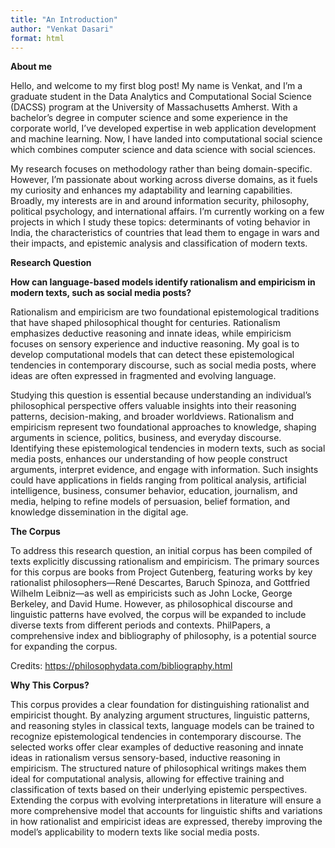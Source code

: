 ```yaml
---
title: "An Introduction"
author: "Venkat Dasari"
format: html
---
```


<b> About me </b>

Hello, and welcome to my first blog post! My name is Venkat, and I’m a graduate student in the Data Analytics and Computational Social Science (DACSS) program at the University of Massachusetts Amherst. With a bachelor’s degree in computer science and some experience in the corporate world, I’ve developed expertise in web application development and machine learning. Now, I have landed into computational social science which combines computer science and data science with social sciences.

My research focuses on methodology rather than being domain-specific. However, I’m passionate about working across diverse domains, as it fuels my curiosity and enhances my adaptability and learning capabilities. Broadly, my interests are in and around information security, philosophy, political psychology, and international affairs. I’m currently working on a few projects in which I study these topics: determinants of voting behavior in India, the characteristics of countries that lead them to engage in wars and their impacts, and epistemic analysis and classification of modern texts.

<b> Research Question </b>

<b> How can language-based models identify rationalism and empiricism in modern texts, such as social media posts? </b>

Rationalism and empiricism are two foundational epistemological traditions that have shaped philosophical thought for centuries. Rationalism emphasizes deductive reasoning and innate ideas, while empiricism focuses on sensory experience and inductive reasoning. My goal is to develop computational models that can detect these epistemological tendencies in contemporary discourse, such as social media posts, where ideas are often expressed in fragmented and evolving language.

Studying this question is essential because understanding an individual's philosophical perspective offers valuable insights into their reasoning patterns, decision-making, and broader worldviews. Rationalism and empiricism represent two foundational approaches to knowledge, shaping arguments in science, politics, business, and everyday discourse. Identifying these epistemological tendencies in modern texts, such as social media posts, enhances our understanding of how people construct arguments, interpret evidence, and engage with information. Such insights could have applications in fields ranging from political analysis, artificial intelligence, business, consumer behavior, education, journalism, and media, helping to refine models of persuasion, belief formation, and knowledge dissemination in the digital age.

<b>The Corpus</b>

To address this research question, an initial corpus has been compiled of texts explicitly discussing rationalism and empiricism. The primary sources for this corpus are books from Project Gutenberg, featuring works by key rationalist philosophers—René Descartes, Baruch Spinoza, and Gottfried Wilhelm Leibniz—as well as empiricists such as John Locke, George Berkeley, and David Hume. However, as philosophical discourse and linguistic patterns have evolved, the corpus will be expanded to include diverse texts from different periods and contexts. PhilPapers, a comprehensive index and bibliography of philosophy, is a potential source for expanding the corpus.

Credits: <https://philosophydata.com/bibliography.html>

<b>Why This Corpus?</b>

This corpus provides a clear foundation for distinguishing rationalist and empiricist thought. By analyzing argument structures, linguistic patterns, and reasoning styles in classical texts, language models can be trained to recognize epistemological tendencies in contemporary discourse. The selected works offer clear examples of deductive reasoning and innate ideas in rationalism versus sensory-based, inductive reasoning in empiricism. The structured nature of philosophical writings makes them ideal for computational analysis, allowing for effective training and classification of texts based on their underlying epistemic perspectives. Extending the corpus with evolving interpretations in literature will ensure a more comprehensive model that accounts for linguistic shifts and variations in how rationalist and empiricist ideas are expressed, thereby improving the model’s applicability to modern texts like social media posts.